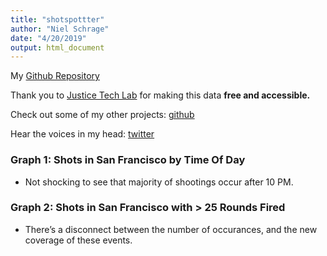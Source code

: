 ```yaml
---
title: "shotspottter"
author: "Niel Schrage"
date: "4/20/2019"
output: html_document
---
```


My [Github Repository](https://github.com/nschrage/shotspotter)

Thank you to [Justice Tech Lab](http://justicetechlab.org/shotspotter-data/) for making this data **free and accessible.** 

Check out some of my other projects: [github](https://github.com/nschrage)

Hear the voices in my head: [twitter](https://twitter.com/sch_rage) 

### Graph 1: Shots in San Francisco by Time Of Day
- Not shocking to see that majority of shootings occur after 10 PM. 

### Graph 2: Shots in San Francisco with > 25 Rounds Fired
- There's a disconnect between the number of occurances, and the new coverage of these events. 

